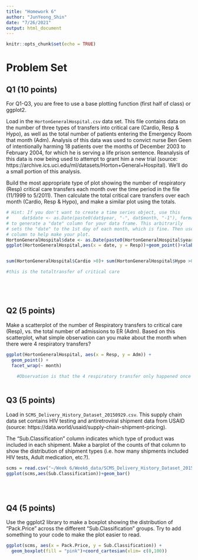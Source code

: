 ```yaml
---
title: "Homework 6"
author: "JunYeong_Shin"
date: "7/26/2021"
output: html_document
---
```


```r
knitr::opts_chunk$set(echo = TRUE)
```

# Problem Set
## Q1 (10 points)

For Q1-Q3, you are free to use a base plotting function (first half of class) or ggplot2.

Load in the `HortonGeneralHospital.csv` data set.  This file contains data on the
number of three types of transfers into critical care (Cardio, Resp & Hypo), as
well as the total number of patients entering the Emergency Room that month (Adm).
Analysis of this data was used to convict nurse Ben Geen of intentionally harming 18 patients
over the months of December 2003 to February 2004, for which he is serving a life
prison sentence.  Reanalysis of this data is now being used to attempt to grant 
him a new trial (source: https://archive.ics.uci.edu/ml/datasets/Horton+General+Hospital).
We'll do a small portion of this analysis.

Build the most appropriate type of plot showing the number of respiratory (Resp)
critical care transfers each month over the time period in the file (11/1999 to 5/2011). 
Then calculate the total critical care transfers over each month (Cardio, Resp & Hypo), 
and make a similar plot using the totals.


```r

# Hint: If you don't want to create a time series object, use this
#     dat$date <- as.Date(paste0(dat$year, "-", dat$month, "-1"), format = "%Y-%m-%d") 
# to generate a "date" column for your data frame. This arbitrarily 
# sets the "date" to the 1st day of each month, which is fine. Then use this 
# column to help make your plot.
HortonGeneralHospital$date <- as.Date(paste0(HortonGeneralHospital$year, "-", HortonGeneralHospital$month, "-1"), format = "%Y-%m-%d")
ggplot(HortonGeneralHospital,aes(x = date, y = Resp))+geom_point()+xlab("Year")+ylab("Number of respiratory transfer")+facet_wrap(~month)


sum(HortonGeneralHospital$Cardio >0)+ sum(HortonGeneralHospital$Hypo >0) + sum(HortonGeneralHospital$Resp >0) 

#this is the totaltransfer of critical care






```


## Q2 (5 points)

Make a scatterplot of the number of Respiratory transfers to critical care (Resp), vs.
the total number of admissions to ER (Adm). Based on this scatterplot, what 
simple observation can you make about the month when there were 4 respiratory transfers?

```r

ggplot(HortonGeneralHospital, aes(x = Resp, y = Adm)) +
  geom_point() +
  facet_wrap(~ month)
     
    #Observation is that the 4 respiratory transfer only happened once in December
     
```


## Q3 (5 points)

Load in `SCMS_Delivery_History_Dataset_20150929.csv`. This supply chain data set 
contains HIV testing and antiretroviral shipment data from USAID 
(source: https://data.world/usaid/supply-chain-shipment-pricing).

The "Sub.Classification" column indicates which type of product was included in 
each shipment.  Make a barplot of the counts of that column to show the distribution
of shipment types (i.e. how many shipments included HIV tests, Adult medication, etc.?).

```r
scms = read.csv("~/Week 6/Week6_data/SCMS_Delivery_History_Dataset_20150929.csv")
ggplot(scms,aes(Sub.Classification))+geom_bar()

        
       
```

## Q4 (5 points)

Use the ggplot2 library to make a boxplot showing the distribution of "Pack.Price" across 
the different "Sub.Classification" groups. Try to add something to your code
to make the plot easier to read.

```r
ggplot(scms, aes(x = Pack.Price, y = Sub.Classification)) +
  geom_boxplot(fill = "pink")+coord_cartesian(xlim= c(0,100))


```
